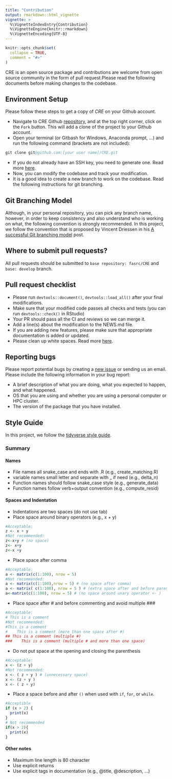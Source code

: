 ```yaml
---
title: "Contribution"
output: rmarkdown::html_vignette
vignette: >
  %\VignetteIndexEntry{Contribution}
  %\VignetteEngine{knitr::rmarkdown}
  %\VignetteEncoding{UTF-8}
---
```


```r
knitr::opts_chunk$set(
  collapse = TRUE,
  comment = "#>"
)
```

CRE is an open source package and contributions are welcome from open source community in the form of pull request.Please read the following documents before making changes to the codebase.

## Environment Setup

Please follow these steps to get a copy of _CRE_ on your Github account. 

- Navigate to CRE Github [repository](https://github.com/fasrc/CRE), and at the top right corner, click on the `Fork` button. This will add a clone of the project to your Github account.
- Open your terminal (or Gitbash for Windows, Anaconda prompt, ...) and run the following command  (brackets are not included):

```S
git clone git@github.com:[your user name]/CRE.git
```
- If you do not already have an SSH key, you need to generate one. Read more [here](https://docs.github.com/en/github-ae@latest/github/authenticating-to-github/generating-a-new-ssh-key-and-adding-it-to-the-ssh-agent).
- Now, you can modify the codebase and track your modification.
- It is a good idea to create a new branch to work on the codebase. Read the following instructions for git branching.

## Git Branching Model

Although, in your personal repository, you can pick any branch name, however, in order to keep consistency and also understand who is working on what, the following convention is strongly recommended.  In this project, we follow the convention that is proposed by Vincent Driessen in his [A successful Git branching model](https://nvie.com/posts/a-successful-git-branching-model/) post.

## Where to submit pull requests?

All pull requests should be submitted to `base repository: fasrc/CRE` and `base: develop` branch.

## Pull request checklist

- Please run `devtools::document()`, `devtools::load_all()` after your final modifications.
- Make sure that your modified code passes all checks and tests (you can run `devtools::check()` in RStudio)
- Your PR should pass all the CI and reviews so we can merge it.
- Add a line(s) about the modification to the NEWS.md file.
- If you are adding new features, please make sure that appropriate documentation is added or updated.
- Please clean up white spaces. Read more [here](https://softwareengineering.stackexchange.com/questions/121555/why-is-trailing-whitespace-a-big-deal).

## Reporting bugs

Please report potential bugs by creating a [new issue](https://github.com/fasrc/CRE/issues) or sending us an email. Please include the following information in your bug report:

- A brief description of what you are doing, what you expected to happen, and what happened. 
- OS that you are using and whether you are using a personal computer or HPC cluster. 
- The version of the package that you have installed.

## Style Guide

In this project, we follow the [tidyverse style guide](https://style.tidyverse.org). 

### Summary

#### Names

- File names all snake_case and ends with .R (e.g., create_matching.R)
- variable names small letter and separate with _ if need (e.g., delta_n)
- Function names should follow snake_case style (e.g., generate_data)
- Function names follow verb+output convention (e.g., compute_resid)

#### Spaces and Indentation

- Indentations are two spaces (do not use tab)
- Place space around binary operators (e.g., x + y)

```R
#Acceptable:
z <- x + y
#Not recommended:
z<-x+y # (no space)
z<- x+y
z<-x +y
```

- Place space after comma

```R
#Acceptable:
a <- matrix(c(1:100), nrow = 5)
#Not recommended:
a <- matrix(c(1:100),nrow = 5) # (no space after comma)
a <- matrix( c(1:100), nrow = 5 ) # (extra space after and before parentheses)
a<-matrix(c(1:100), nrow = 5) # (no space around unary operator <- )
```

- Place space after # and before commenting and avoid multiple ###

```R
#Acceptable:
# This is a comment
#Not recommended:
#This is a comment
#    This is a comment (more than one space after #)
## This is a comment (multiple #)
###    This is a comment (multiple # and more than one space)
```

- Do not put space at the opening and closing the parenthesis

```R
#Acceptable:
x <- (z + y)
#Not recommended:
x <- ( z + y ) # (unnecessary space)
x <- (z + y )
x <- ( z + y)
```

- Place a space before and after `()` when used with `if`, `for`, or `while`.

```R
#Acceptible
if (x > 2) {
  print(x)
}
# Not recommended
if(x > 2){
  print(x)
}
```

#### Other notes

- Maximum line length is 80 character
- Use explicit returns
- Use explicit tags in documentation (e.g., @title, @description, ...)
